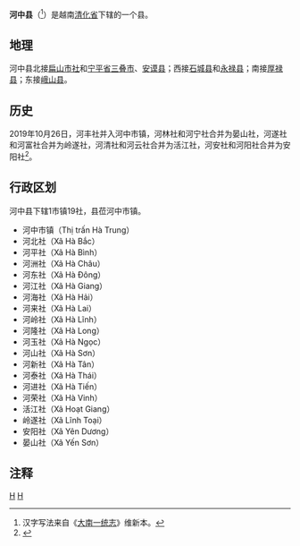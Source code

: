 {{About|當代越南的河中縣|明代交阯時期的河中縣|河中縣 (交阯)|}}
{{Infobox Settlement
|name                   = 河中县
|settlement_type        = 县
|official_name          = 
|other_name             = 
|native_name            = {{lang|vi|Huyện Hà Trung}}
|nickname               = 
|motto                  = 
|image_skyline          = Chợ Đò Lèn, Hà Trung, Thanh Hóa.jpeg
|imagesize              = 
|image_caption          = 
|image_flag             = 
|flag_size              = 
|image_seal             = 
|seal_size              = 
|image_shield           = 
|shield_size            = 
|image_blank_emblem     = 
|blank_emblem_size      = 
|image_map              = {{Infobox mapframe|frame-width=250|zoom=10}}
|mapsize                = 
|map_caption            = 
|image_map1             = 
|mapsize1               = 
|map_caption1           = 
|pushpin_map            = Vietnam
|pushpin_label_position = bottom
|pushpin_map_caption    = 
|pushpin_map1           = 
|pushpin_label_position1= 
|pushpin_map_caption1   = 
|subdivision_type       = 国家
|subdivision_name       = {{flag|Vietnam}}
|subdivision_type1      = [[越南行政区划|省]]
|subdivision_name1      = [[清化省|清化省]]
|subdivision_type2      = 行政区划
|subdivision_name2      = 1市镇19社
|subdivision_type3      = 
|subdivision_name3      = 
|seat_type              = 县莅
|seat                   = {{link-vi|河中市镇|Hà Trung (thị trấn)}}
|government_type        = 
|leader_title           = 
|leader_name            = 
|leader_title1          = 
|leader_name1           = 
|established_title      = 
|established_date       = 
|area_magnitude         = 
|unit_pref              = 
|area_footnotes         = 
|area_total_km2         = 245.55
|area_land_km2          = 
|area_water_km2         = 
|area_water_percent     = 
|area_urban_km2         = 
|area_metro_km2         = 
|population_as_of       = 2011年
|population_footnotes   = 
|population_note        = 
|population_total       = 126000
|population_density_km2 = auto
|population_metro             = 
|population_density_metro_km2 = 
|population_urban             = 
|population_density_urban_km2 = 
|timezone               = [[越南标准时间|越南标准时间]]
|utc_offset             = +7
|elevation_footnotes    = 
|elevation_m            = 
|coor_type              = 
|coordinates            = 
|postal_code_type       = 
|postal_code            = 
|area_code              = 
|website                = [http://hatrung.thanhhoa.gov.vn 河中县电子信息门户网站]
|footnotes              = 
}}
'''河中县'''（{{vie|v='''Huyện Hà Trung'''|hn=縣河中}}<ref>汉字写法来自《[[大南一统志|大南一统志]]》维新本。</ref>）是越南[[清化省|清化省]]下辖的一个县。

==地理==
河中县北接[[扁山市社|扁山市社]]和[[宁平省|宁平省]][[三叠市|三叠市]]、[[安谟县|安谟县]]；西接[[石城县|石城县]]和[[永禄县|永禄县]]；南接[[厚禄县|厚禄县]]；东接[[峨山县_(越南)|峨山县]]。

==历史==
2019年10月26日，河丰社并入河中市镇，河林社和河宁社合并为晏山社，河遂社和河富社合并为岭遂社，河清社和河云社合并为活江社，河安社和河阳社合并为安阳社<ref>{{Cite web |url=https://thuvienphapluat.vn/van-ban/Bo-may-hanh-chinh/Nghi-quyet-786-NQ-UBTVQH14-2019-sap-xep-cac-don-vi-hanh-chinh-cap-xa-thuoc-tinh-Thanh-Hoa-429700.aspx |title=Nghị quyết 786/NQ-UBTVQH14 năm 2019 về sắp xếp các đơn vị hành chính cấp xã thuộc tỉnh Thanh Hóa do Ủy ban Thường vụ Quốc hội ban |access-date=2020-02-25 |archive-url=https://web.archive.org/web/20200401121248/https://thuvienphapluat.vn/van-ban/Bo-may-hanh-chinh/Nghi-quyet-786-NQ-UBTVQH14-2019-sap-xep-cac-don-vi-hanh-chinh-cap-xa-thuoc-tinh-Thanh-Hoa-429700.aspx |archive-date=2020-04-01 |dead-url=yes }}</ref>。

==行政区划==
河中县下辖1市镇19社，县莅河中市镇。
*河中市镇（Thị trấn Hà Trung）
*河北社（Xã Hà Bắc）
*河平社（Xã Hà Bình）
*河洲社（Xã Hà Châu）
*河东社（Xã Hà Đông）
*河江社（Xã Hà Giang）
*河海社（Xã Hà Hải）
*河来社（Xã Hà Lai）
*河岭社（Xã Hà Lĩnh）
*河隆社（Xã Hà Long）
*河玉社（Xã Hà Ngọc）
*河山社（Xã Hà Sơn）
*河新社（Xã Hà Tân）
*河泰社（Xã Hà Thái）
*河进社（Xã Hà Tiến）
*河荣社（Xã Hà Vinh）
*活江社（Xã Hoạt Giang）
*岭遂社（Xã Lĩnh Toại）
*安阳社（Xã Yên Dương）
*晏山社（Xã Yến Sơn）

==注释==
{{reflist}}

{{清化省行政区划}}
{{越南北中部之县市镇区域划分}}

[[Category:越南县份|H]]
[[Category:清化省|H]]